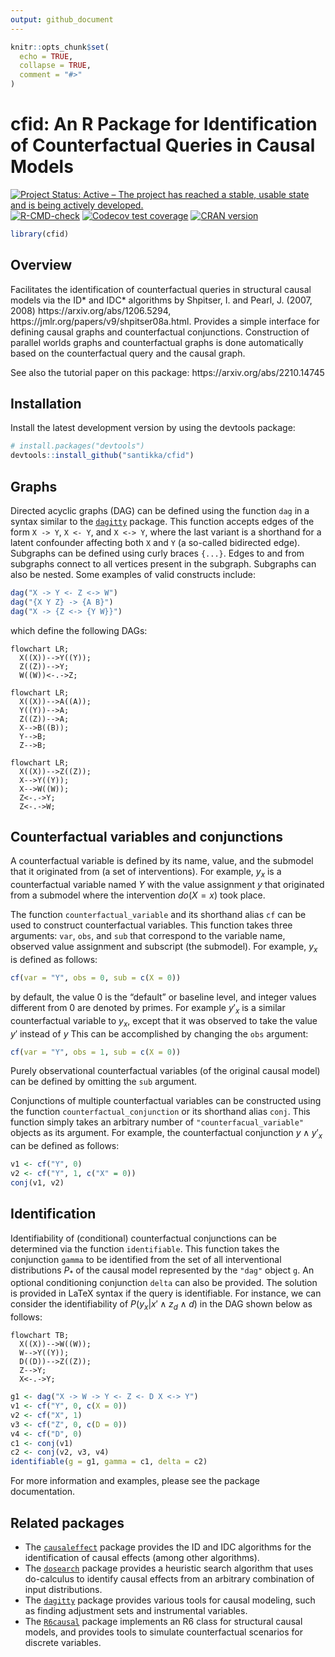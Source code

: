 ```yaml
---
output: github_document
---
```


```r
knitr::opts_chunk$set(
  echo = TRUE,
  collapse = TRUE,
  comment = "#>"
)
```

# cfid: An R Package for Identification of Counterfactual Queries in Causal Models

<!-- badges: start -->
[![Project Status: Active – The project has reached a stable, usable state and is being actively developed.](https://www.repostatus.org/badges/latest/active.svg)](https://www.repostatus.org/#active)
[![R-CMD-check](https://github.com/santikka/cfid/workflows/R-CMD-check/badge.svg)](https://github.com/santikka/cfid/actions)
[![Codecov test coverage](https://codecov.io/gh/santikka/cfid/branch/main/graph/badge.svg)](https://app.codecov.io/gh/santikka/cfid?branch=main)
[![CRAN version](http://www.r-pkg.org/badges/version/cfid)]( https://CRAN.R-project.org/package=cfid)
<!-- badges::end -->

```r
library(cfid)
```

## Overview

Facilitates the identification of counterfactual queries in structural causal 
models via the ID* and IDC* algorithms by Shpitser, I. and Pearl, J. (2007, 2008) 
https://arxiv.org/abs/1206.5294,
https://jmlr.org/papers/v9/shpitser08a.html. Provides a simple interface for 
defining causal graphs and counterfactual conjunctions. Construction of parallel
worlds graphs and counterfactual graphs is done automatically based on the 
counterfactual query and the causal graph.

See also the tutorial paper on this package: https://arxiv.org/abs/2210.14745

## Installation

Install the latest development version by using the devtools package:
```r
# install.packages("devtools")
devtools::install_github("santikka/cfid")
```

## Graphs

Directed acyclic graphs (DAG) can be defined using the function `dag` in a syntax
similar to the [`dagitty`](https://cran.r-project.org/package=dagitty) package.
This function accepts
edges of the form `X -> Y`, `X <- Y`, and `X <-> Y`, where the last variant is 
a shorthand for a latent confounder affecting both `X` and `Y` (a so-called
bidirected edge). Subgraphs can be defined using curly braces `{...}`. Edges
to and from subgraphs connect to all vertices present in the subgraph. Subgraphs
can also be nested. Some examples of valid constructs include:
```r
dag("X -> Y <- Z <-> W")
dag("{X Y Z} -> {A B}")
dag("X -> {Z <-> {Y W}}")
```
which define the following DAGs:
```mermaid
flowchart LR;
  X((X))-->Y((Y));
  Z((Z))-->Y;
  W((W))<-.->Z;
```
```mermaid
flowchart LR;
  X((X))-->A((A));
  Y((Y))-->A;
  Z((Z))-->A;
  X-->B((B));
  Y-->B;
  Z-->B;
```
```mermaid
flowchart LR;
  X((X))-->Z((Z));
  X-->Y((Y));
  X-->W((W));
  Z<-.->Y;
  Z<-.->W;
```

## Counterfactual variables and conjunctions

A counterfactual variable is defined by its name, value, and the submodel that
it originated from (a set of interventions). For example, $y_x$ is a counterfactual
variable named $Y$ with the value assignment $y$ that originated from a submodel
where the intervention $do(X = x)$ took place.

The function `counterfactual_variable`
and its shorthand alias `cf` can be used to construct counterfactual variables.
This function takes three arguments: `var`, `obs`, and `sub` that correspond
to the variable name, observed value assignment and subscript (the submodel).
For example, $y_x$ is defined as follows:
```r
cf(var = "Y", obs = 0, sub = c(X = 0))
```
by default, the value 0 is the "default" or baseline level, and integer values
different from 0 are denoted by primes. For example $y'_x$ is a similar counterfactual
variable to $y_x$, except that it was observed to take the value $y'$ instead of $y$
This can be accomplished by changing the `obs` argument:
```r
cf(var = "Y", obs = 1, sub = c(X = 0))
```
Purely observational counterfactual variables (of the original causal model)
can be defined by omitting the `sub` argument.

Conjunctions of multiple counterfactual variables can be constructed using the
function `counterfactual_conjunction` or its shorthand alias `conj`. This
function simply takes an arbitrary number of `"counterfacual_variable"` objects
as its argument. For example, the counterfactual conjunction 
$y \wedge y'_x$ can be defined as follows:
```r
v1 <- cf("Y", 0)
v2 <- cf("Y", 1, c("X" = 0))
conj(v1, v2)
```

## Identification

Identifiability of (conditional) counterfactual conjunctions can be determined 
via the function `identifiable`. This function takes the conjunction `gamma` to 
be identified from the set of all interventional distributions $P_*$ of the causal
model represented by the `"dag"` object `g`. An optional conditioning conjunction
`delta` can also be provided. The solution is provided in LaTeX syntax if the
query is identifiable. For instance, we can consider the identifiability
of $P(y_x|x' \wedge z_d \wedge d)$ in the DAG shown below as follows:
```mermaid
flowchart TB;
  X((X))-->W((W));
  W-->Y((Y));
  D((D))-->Z((Z));
  Z-->Y;
  X<-.->Y;
```
```r
g1 <- dag("X -> W -> Y <- Z <- D X <-> Y")
v1 <- cf("Y", 0, c(X = 0))
v2 <- cf("X", 1)
v3 <- cf("Z", 0, c(D = 0))
v4 <- cf("D", 0)
c1 <- conj(v1)
c2 <- conj(v2, v3, v4)
identifiable(g = g1, gamma = c1, delta = c2)
```
For more information and examples, please see the package documentation.

## Related packages

- The [`causaleffect`](https://cran.r-project.org/package=causaleffect) 
  package provides the ID and IDC algorithms for
  the identification of causal effects (among other algorithms).
- The [`dosearch`](https://cran.r-project.org/package=dosearch) 
  package provides a heuristic search algorithm that uses
  do-calculus to identify causal effects from an arbitrary combination of
  input distributions.
- The [`dagitty`](https://cran.r-project.org/package=dagitty) 
  package provides various tools for causal modeling, such as finding 
  adjustment sets and instrumental variables.
- The [`R6causal`](https://cran.r-project.org/package=R6causal)
  package implements an R6 class for structural causal models, and provides
  tools to simulate counterfactual scenarios for discrete variables.
